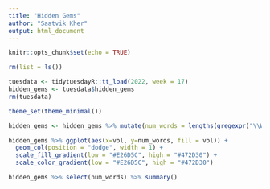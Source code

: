 ```yaml
---
title: "Hidden Gems"
author: "Saatvik Kher"
output: html_document
---
```


```r
knitr::opts_chunk$set(echo = TRUE)

rm(list = ls())

tuesdata <- tidytuesdayR::tt_load(2022, week = 17)
hidden_gems <- tuesdata$hidden_gems
rm(tuesdata)

theme_set(theme_minimal())
```

```r
hidden_gems <- hidden_gems %>% mutate(num_words = lengths(gregexpr("\\W+", title)) + 1)

hidden_gems %>% ggplot(aes(x=vol, y=num_words, fill = vol)) + 
  geom_col(position = "dodge", width = 1) +
  scale_fill_gradient(low = "#E26D5C", high = "#472D30") +
  scale_color_gradient(low = "#E26D5C", high = "#472D30")
```

```r
hidden_gems %>% select(num_words) %>% summary()
```

